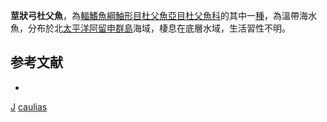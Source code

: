 {{Speciesbox
| taxon = Sigmistes caulias
| binomial_authority = [[Rutter|Rutter]], 1898
| status = NE
| status_system = IUCN3.1
}}
'''莖狀弓杜父魚'''，為[[輻鰭魚綱|輻鰭魚綱]][[鮋形目|鮋形目]][[杜父魚亞目|杜父魚亞目]][[杜父魚科|杜父魚科]]的其中一[[種|種]]，為溫帶海水魚，分布於北[[太平洋|太平洋]][[阿留申群島|阿留申群島]]海域，棲息在底層水域，生活習性不明。

==参考文献==
*{{FishBase_species|genus=Sigmistes|species=caulias|year=2014|month=5}}

{{鮋形目小作品}}
{{Taxonbar}}
[[Category:_1898年描述的鱼类|J]]
[[Category:弓杜父魚屬|caulias]]